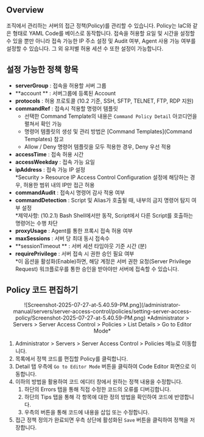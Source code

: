 ## Overview

조직에서 관리하는 서버의 접근 정책(Policy)를 관리할 수 있습니다. Policy는 IaC와 같은 형태로 YAML Code를 베이스로 동작합니다. 접속을 허용할 요일 및 시간을 설정할 수 있을 뿐만 아니라 접속 가능한 IP 주소 설정 및 Audit 여부, Agent 사용 가능 여부를 설정할 수 있습니다. 그 외 유저별 허용 세션 수 또한 설정이 가능합니다.


## 설정 가능한 정책 항목

*  **serverGroup**  : 접속을 허용할 서버 그룹
*  **account ** : 서버그룹에 등록된 Account
*  **protocols**  : 허용 프로토콜 (10.2 기준, SSH, SFTP, TELNET, FTP, RDP 지원)
*  **commandRef**  : 접속시 적용할 명령어 템플릿
    * 선택한 Command Template의 내용은 `Command Policy Detail` 아코디언을 펼쳐서 확인 가능
    * 명령어 템플릿의 생성 및 관리 방법은 [Command Templates](Command Templates) 참고
    * Allow / Deny 명령어 템플릿을 모두 적용한 경우, Deny 우선 적용
*  **accessTime**  : 접속 허용 시간
*  **accessWeekday**  : 접속 가능 요일
*  **ipAddress**  : 접속 가능 IP 설정<br/>*Security &gt; Resource IP Access Control Configuration 설정에 해당하는 경우, 허용한 범위 내의 IP만 접근 허용
*  **commandAudit**  : 접속시 명령어 감사 적용 여부
*  **commandDetection**  : Script 및 Alias가 호출될 때, 내부의 금지 명령어 탐지 여부 설정<br/>*제약사항: (10.2.1) Bash Shell에서만 동작, Script에서 다른 Script를 호출하는 명령어는 수행 차단
*  **proxyUsage**  : Agent를 통한 프록시 접속 허용 여부
*  **maxSessions**  : 서버 당 최대 동시 접속수
*  **sessionTimeout ** : 서버 세션 타임아웃 기준 시간 (분)
*  **requirePrivilege** : 서버 접속 시 권한 승인 필요 여부<br/>*이 옵션을 활성화(Enable)하면, 해당 계정은 서버 권한 요청(Server Privilege Request) 워크플로우를 통한 승인을 받아야만 서버에 접속할 수 있습니다.


## Policy 코드 편집하기

<p align="center">
![Screenshot-2025-07-27-at-5.40.59-PM.png](/administrator-manual/servers/server-access-control/policies/setting-server-access-policy/Screenshot-2025-07-27-at-5.40.59-PM.png)
*Administrator &gt; Servers &gt; Server Access Control &gt; Policies &gt; List Details &gt; Go to Editor Mode*
</p>

1. Administrator &gt; Servers &gt; Server Access Control &gt; Policies 메뉴로 이동합니다.
2. 목록에서 정책 코드를 편집할 Policy를 클릭합니다.
3. Detail 탭 우측에 `Go to Editor Mode` 버튼을 클릭하여 Code Editor 화면으로 이동합니다.
4. 이하의 방법을 활용하여 코드 에디터 창에서 원하는 정책 내용을 수정합니다.
    1. 하단의 Errors 탭을 통해 직접 수정한 코드의 오류를 디버깅합니다.
    2. 하단의 Tips 탭을 통해 각 항목에 대한 정의 방법을 확인하여 코드에 반영합니다.
    3. 우측의 버튼을 통해 코드에 내용을 삽입 또는 수정합니다.
5. 접근 정책 정의가 완료되면 우측 상단에 활성화된 `Save` 버튼을 클릭하여 정책을 저장합니다.

